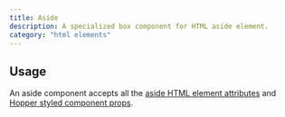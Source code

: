 ```yaml
---
title: Aside
description: A specialized box component for HTML aside element.
category: "html elements"
---
```


<Example src="html-elements/docs/asidePreview" isOpen />

## Usage

An aside component accepts all the [aside HTML element attributes](https://developer.mozilla.org/en-US/docs/Web/HTML/Reference/Elements/aside) and [Hopper styled component props](/styled-system/concepts/styling).
